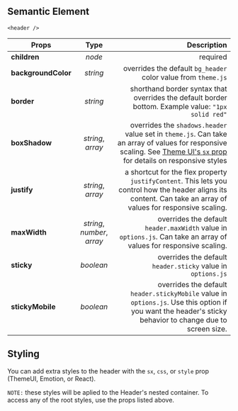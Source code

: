 
<Title type="header" title="Header">
  <Styled.p>
    The Header component is your site's primary header container that wraps the
    logo, site navigation, and header widgets.
  </Styled.p>
  <Styled.p>
    This component is a flexbox container so you can use the{" "}
    <span>justify</span> prop to declare how its contents are positioned.
  </Styled.p>
  <Styled.p>
    For example, you may want to use{" "}
    <span>justify=&#123;["center", "space-between"]&#125;</span> for centered
    navigation on desktop and standard spacing on mobile.
  </Styled.p>
</Title>

## Semantic Element

`<header />`

| Props               |            Type             |                                                                                                                                                                                           Description |
| ------------------- | :-------------------------: | ----------------------------------------------------------------------------------------------------------------------------------------------------------------------------------------------------: |
| **children**        |           _node_            |                                                                                                                                                                                              required |
| **backgroundColor** |          _string_           |                                                                                                                                         overrides the default `bg_header` color value from `theme.js` |
| **border**          |          _string_           |                                                                                                    shorthand border syntax that overrides the default border bottom. Example value: `"1px solid red"` |
| **boxShadow**       |      _string_, _array_      | overrides the `shadows.header` value set in `theme.js`. Can take an array of values for responsive scaling. See [Theme UI's `sx` prop](https://theme-ui.com/sx-prop) for details on responsive styles |
| **justify**         |      _string_, _array_      |                                       a shortcut for the flex property `justifyContent`. This lets you control how the header aligns its content. Can take an array of values for responsive scaling. |
| **maxWidth**        | _string_, _number_, _array_ |                                                                                    overrides the default `header.maxWidth` value in `options.js`. Can take an array of values for responsive scaling. |
| **sticky**          |          _boolean_          |                                                                                                                                           overrides the default `header.sticky` value in `options.js` |
| **stickyMobile**    |          _boolean_          |                                             overrides the default `header.stickyMobile` value in `options.js`. Use this option if you want the header's sticky behavior to change due to screen size. |

## Styling

You can add extra styles to the header with the `sx`, `css`, or `style` prop (ThemeUI, Emotion, or React).

`NOTE:` these styles will be aplied to the Header's nested container. To access any of the root styles, use the props listed above.

<PageLink path="/components/logo" label="Logo" />
